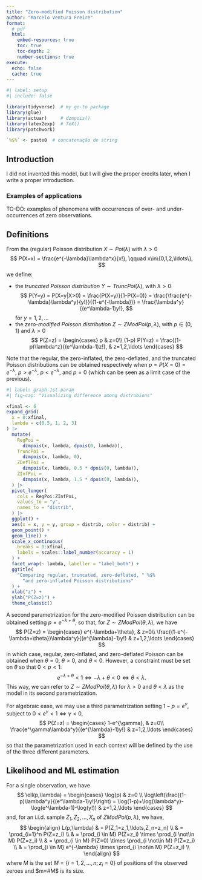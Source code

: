 ```yaml
---
title: "Zero-modified Poisson distribution"
author: "Marcelo Ventura Freire"
format: 
  # pdf
  html:
    embed-resources: true
    toc: true
    toc-depth: 2
    number-sections: true
execute: 
  echo: false
  cache: true
---
```


```r
#| label: setup
#| include: false

library(tidyverse)  # my go-to package
library(glue)
library(actuar)     # dzmpois() 
library(latex2exp)  # TeX()
library(patchwork)

`%$%` <- paste0  # concatenação de string
```



## Introduction

I did not invented this model, but I will give the proper credits later, when I write a proper introduction.

### Examples of applications

TO-DO: examples of phenomena with occurrences of over- and under-occurrences of zero observations.



## Definitions

From the (regular) Poisson distribution $X \sim Poi(\lambda)$ with $\lambda>0$
$$
P(X=x) = \frac{e^{-\lambda}\lambda^x}{x!}, \qquad x\in\{0,1,2,\ldots\},
$$
we define:

- the *truncated Poisson distribution* $Y \sim TruncPoi(\lambda)$, with 
  $\lambda>0$
  $$
  P(Y=y) 
    = P(X=y|X>0) 
    = \frac{P(X=y)}{1-P(X=0)}
    = \frac{\frac{e^{-\lambda}\lambda^y}{y!}}{(1-e^{-\lambda})}
    = \frac{\lambda^y}{(e^\lambda-1)y!},
  $$
  for $y=1,2,\ldots$
- the *zero-modified Poisson distribution* $Z \sim ZModPoi(p, \lambda)$, with 
  $p\in(0,1)$ and $\lambda>0$
  $$
  P(Z=z) =
    \begin{cases}
    p 
      & z=0\\
    (1-p) P(Y=z) 
      = \frac{(1-p)\lambda^z}{(e^\lambda-1)z!},
      & z=1,2,\ldots
    \end{cases}
  $$


Note that the regular, the zero-inflated, the zero-deflated, and the truncated Poisson distributions can be obtained respectively when $p=P(X=0)=e^{-\lambda}$, $p>e^{-\lambda}$, $p<e^{-\lambda}$, and $p=0$ (which can be seen as a limit case of the previous).

```r
#| label: graph-1st-param
#| fig-cap: "Visualizing difference among distrubions"

xfinal <- 6
expand_grid(
  x = 0:xfinal,
  lambda = c(0.5, 1, 2, 3)
) |> 
  mutate(
    RegPoi =  
      dzmpois(x, lambda, dpois(0, lambda)),
    TruncPoi =
      dzmpois(x, lambda, 0),
    ZDeflPoi = 
      dzmpois(x, lambda, 0.5 * dpois(0, lambda)),
    ZInfPoi = 
      dzmpois(x, lambda, 1.5 * dpois(0, lambda)),
  ) |> 
  pivot_longer(
    cols = RegPoi:ZInfPoi,
    values_to = "y",
    names_to = "distrib",
  ) |> 
  ggplot() +
  aes(x = x, y = y, group = distrib, color = distrib) +
  geom_point() +
  geom_line() +
  scale_x_continuous(
    breaks = 0:xfinal,
    labels = scales::label_number(accuracy = 1)
  ) +
  facet_wrap(~ lambda, labeller = "label_both") +
  ggtitle( 
    "Comparing regular, truncated, zero-deflated, " %$%
      "and zero-inflated Poisson distributions"
  ) +
  xlab("z") +
  ylab("P(Z=z)") +
  theme_classic()
```



A second parametrization for the zero-modified Poisson distribution can be obtained setting $p=e^{-\lambda+\theta}$, so that, for $Z \sim ZModPoi(\theta, \lambda)$, we have
$$
P(Z=z) = 
\begin{cases}
e^{-\lambda+\theta}, 
  & z=0\\
\frac{(1-e^{-\lambda+\theta})\lambda^y}{(e^{\lambda}-1)y!}
  & z=1,2,\ldots
\end{cases}
$$
in which case, regular, zero-inflated, and zero-deflated Poisson can be obtained when $\theta=0$, $\theta>0$, and $\theta<0$. However, a constraint must be set on $\theta$ so that $0<p<1$:
$$
e^{-\lambda+\theta}<1
  \Leftrightarrow
    -\lambda+\theta<0
  \Leftrightarrow
    \theta<\lambda.
$$
This way, we can refer to $Z \sim ZModPoi(\theta,\lambda)$ for $\lambda>0$ and $\theta<\lambda$ as the model in its second parametrization.

For algebraic ease, we may use a third parametrization setting $1-p=e^\gamma$, subject to $0<e^\gamma<1 \Leftrightarrow \gamma<0$, 
$$
P(Z=z) = 
\begin{cases}
1-e^{\gamma}, 
  & z=0\\
\frac{e^\gamma\lambda^y}{(e^{\lambda}-1)y!}
  & z=1,2,\ldots
\end{cases}
$$
so that the parametrization used in each context will be defined by the use of the three different parameters.



## Likelihood and ML estimation

For a single observation, we have
$$
\ell(p,\lambda) =
\begin{cases}
\log(p) 
  & z=0 \\
\log\left(\frac{(1-p)\lambda^y}{(e^\lambda-1)y!}\right)
  = \log(1-p)+\log(\lambda^y)-\log(e^\lambda-1)-\log(y!))
  & z=1,2,\ldots
\end{cases}
$$
and, for an i.i.d. sample $Z_1,Z_2,\ldots,X_n$ of $ZModPoi(p, \lambda)$, we have, 
$$
\begin{align}
L(p,\lambda)
  & = P(Z_1=z_1,\ldots,Z_n=z_n) \\
  & = \prod_{i=1}^n P(Z=z_i) \\
  & = \prod_{i \in M} P(Z=z_i) \times
      \prod_{i \not\in M} P(Z=z_i) \\
  & = \prod_{i \in M} P(Z=0) \times
      \prod_{i \not\in M} P(Z=z_i) \\
  & = \prod_{i \in M} e^{-\lambda} \times
      \prod_{i \not\in M} P(Z=z_i) \\
\end{align}
$$
where $M$ is the set $M=\{i=1,2,\ldots,n; z_i=0\}$ of positions of the observed zeroes and $m=#M$ is its size.


